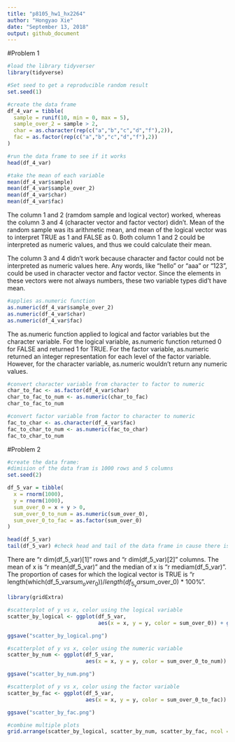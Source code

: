 ```yaml
---
title: "p8105_hw1_hx2264"
author: "Hongyao Xie"
date: "September 13, 2018"
output: github_document
---
```


#Problem 1 

```r
#load the library tidyverser
library(tidyverse)

#Set seed to get a reproducible random result
set.seed(1)

#create the data frame
df_4_var = tibble(
  sample = runif(10, min = 0, max = 5),
  sample_over_2 = sample > 2,
  char = as.character(rep(c("a","b","c","d","f"),2)),
  fac = as.factor(rep(c("a","b","c","d","f"),2))
) 

#run the data frame to see if it works
head(df_4_var)

#take the mean of each variable
mean(df_4_var$sample)
mean(df_4_var$sample_over_2)
mean(df_4_var$char)
mean(df_4_var$fac)
```

The column 1 and 2 (ramdom sample and logical vector) worked, whereas the column 3 and 4 (character vector and factor vector) didn't. Mean of the random sample was its arithmetic mean, and mean of the logical vector was to interpret TRUE as 1 and FALSE as 0. Both column 1 and 2 could be interpreted as numeric values, and thus we could calculate their mean. 

The column 3 and 4 didn't work because character and factor could not be interpreted as numeric values here. Any words, like "hello" or "aaa" or "123", could be used in character vector and factor vector. Since the elements in these vectors were not always numbers, these two variable types did't have mean.



```r
#applies as.numeric function
as.numeric(df_4_var$sample_over_2)
as.numeric(df_4_var$char)
as.numeric(df_4_var$fac)
```

The as.numeric function applied to logical and factor variables but the character variable. For the logical variable, as.numeric function returned 0 for FALSE and returned 1 for TRUE. For the factor variable, as.numeric returned an integer representation for each level of the factor variable. However, for the character variable, as.numeric wouldn't return any numeric values.


```r
#convert character variable from character to factor to numeric
char_to_fac <- as.factor(df_4_var$char)
char_to_fac_to_num <- as.numeric(char_to_fac)
char_to_fac_to_num

#convert factor variable from factor to character to numeric
fac_to_char <- as.character(df_4_var$fac)
fac_to_char_to_num <- as.numeric(fac_to_char)
fac_to_char_to_num
```




#Problem 2

```r
#create the data frame:
#dimision of the data fram is 1000 rows and 5 columns
set.seed(2)

df_5_var = tibble(
  x = rnorm(1000),
  y = rnorm(1000),
  sum_over_0 = x + y > 0,
  sum_over_0_to_num = as.numeric(sum_over_0),
  sum_over_0_to_fac = as.factor(sum_over_0)
)

head(df_5_var)
tail(df_5_var) #check head and tail of the data frame in cause there is anything wrong
```

There are "r dim(df_5_var)[1] " rows and "r dim(df_5_var)[2] " columns. The mean of x is "r mean(df_5_var)" and the median of x is "r mediam(df_5_var)". The proportion of cases for which the logical vector is TRUE is "r length(which(df_5_var$sum_over_0)) / length(df_5_var$sum_over_0) * 100%".



```r
library(gridExtra)

#scatterplot of y vs x, color using the logical variable
scatter_by_logical <- ggplot(df_5_var, 
                             aes(x = x, y = y, color = sum_over_0)) + geom_point()

ggsave("scatter_by_logical.png")

#scatterplot of y vs x, color using the numeric variable
scatter_by_num <- ggplot(df_5_var, 
                         aes(x = x, y = y, color = sum_over_0_to_num)) + geom_point()

ggsave("scatter_by_num.png")

#scatterplot of y vs x, color using the factor variable
scatter_by_fac <- ggplot(df_5_var, 
                         aes(x = x, y = y, color = sum_over_0_to_fac)) + geom_point()

ggsave("scatter_by_fac.png")

#combine multiple plots
grid.arrange(scatter_by_logical, scatter_by_num, scatter_by_fac, ncol = 2)
```




















